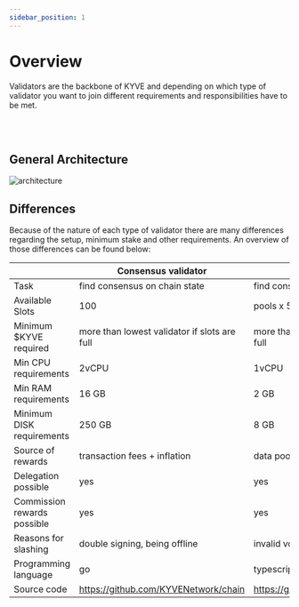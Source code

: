 ```yaml
---
sidebar_position: 1
---
```



# Overview

Validators are the backbone of KYVE and depending on which type of validator you want to join different requirements and responsibilities have to be met.

<RunANodeOverview />

<br></br>

## General Architecture

![architecture](/img/architecture.png)

## Differences

Because of the nature of each type of validator there are many differences regarding the setup, minimum stake and other requirements. An overview of those differences can be found below:

|                             | Consensus validator                                   | Protocol validator                                |
| --------------------------- |----------------------------------------------| -------------------------------------------- |
| Task                        | find consensus on chain state                | find consensus on data validity              |
| Available Slots             | 100                                          | pools x 50                                   |
| Minimum \$KYVE required      | more than lowest validator if slots are full | more than lowest validator if slots are full |
| Min CPU requirements        | 2vCPU                                        | 1vCPU                                        |
| Min RAM requirements        | 16 GB                                        | 2 GB                                         |
| Minimum DISK requirements   | 250 GB                                       | 8 GB                                         |
| Source of rewards           | transaction fees + inflation                 | data pool funds                           |
| Delegation possible         | yes                                          | yes                                          |
| Commission rewards possible | yes                                          | yes                                          |
| Reasons for slashing        | double signing, being offline                | invalid voting/uploading, being offline      |
| Programming language        | go                                           | typescript                                   |
| Source code                 | https://github.com/KYVENetwork/chain         | https://github.com/KYVENetwork/kyvejs        |
